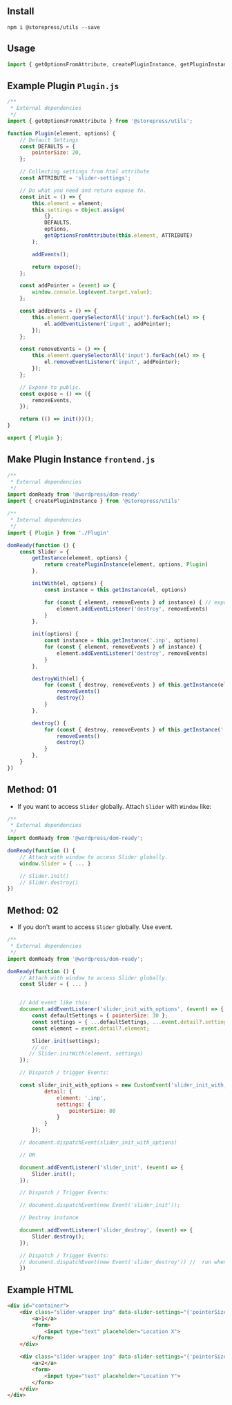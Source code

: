 
<Meta title="Utils/Plugin Example" />

## Install

```shell
npm i @storepress/utils --save
```

## Usage

```jsx
import { getOptionsFromAttribute, createPluginInstance, getPluginInstance } from '@storepress/utils';
```

## Example Plugin `Plugin.js`
```js
/**
 * External dependencies
 */
import { getOptionsFromAttribute } from '@storepress/utils';

function Plugin(element, options) {
    // Default Settings
    const DEFAULTS = {
        pointerSize: 20,
    };

    // Collecting settings from html attribute
    const ATTRIBUTE = 'slider-settings';

    // Do what you need and return expose fn.
    const init = () => {
        this.element = element;
        this.settings = Object.assign(
            {},
            DEFAULTS,
            options,
            getOptionsFromAttribute(this.element, ATTRIBUTE)
        );

        addEvents();

        return expose();
    };

    const addPointer = (event) => {
        window.console.log(event.target.value);
    };

    const addEvents = () => {
        this.element.querySelectorAll('input').forEach((el) => {
            el.addEventListener('input', addPointer);
        });
    };

    const removeEvents = () => {
        this.element.querySelectorAll('input').forEach((el) => {
            el.removeEventListener('input', addPointer);
        });
    };

    // Expose to public.
    const expose = () => ({
        removeEvents,
    });

    return (() => init())();
}

export { Plugin };
```
## Make Plugin Instance `frontend.js`
```js
/**
 * External dependencies
 */
import domReady from '@wordpress/dom-ready'
import { createPluginInstance } from '@storepress/utils'

/**
 * Internal dependencies
 */
import { Plugin } from './Plugin'

domReady(function () {
	const Slider = {
		getInstance(element, options) {
			return createPluginInstance(element, options, Plugin)
		},

		initWith(el, options) {
			const instance = this.getInstance(el, options)

			for (const { element, removeEvents } of instance) { // exposed functions from Plugin.js
				element.addEventListener('destroy', removeEvents)
			}
		},

		init(options) {
			const instance = this.getInstance('.inp', options)
			for (const { element, removeEvents } of instance) {
				element.addEventListener('destroy', removeEvents)
			}
		},

		destroyWith(el) {
			for (const { destroy, removeEvents } of this.getInstance(el)) {
				removeEvents()
				destroy()
			}
		},

		destroy() {
			for (const { destroy, removeEvents } of this.getInstance('.inp')) {
				removeEvents()
				destroy()
			}
		},
	}
})
```

## Method: 01
- If you want to access `Slider` globally. Attach `Slider` with `Window` like:

```js
/**
 * External dependencies
 */
import domReady from '@wordpress/dom-ready';

domReady(function () {
	// Attach with window to access Slider globally.
	window.Slider = { ... }

    // Slider.init()
    // Slider.destroy()
})
```
## Method: 02
- If you don't want to access `Slider` globally. Use event.

```js
/**
 * External dependencies
 */
import domReady from '@wordpress/dom-ready';

domReady(function () {
	// Attach with window to access Slider globally.
	const Slider = { ... }


    // Add event like this:
    document.addEventListener('slider_init_with_options', (event) => {
        const defaultSettings = { pointerSize: 30 };
        const settings = { ...defaultSettings, ...event.detail?.settings };
        const element = event.detail?.element;

        Slider.init(settings);
        // or
       // Slider.initWith(element, settings)
    });

    // Dispatch / trigger Events:

    const slider_init_with_options = new CustomEvent('slider_init_with_options', {
            detail: {
                element: '.inp',
                settings: {
                    pointerSize: 80
                }
            }
        });

    // document.dispatchEvent(slider_init_with_options)

    // OR

    document.addEventListener('slider_init', (event) => {
        Slider.init();
    });

    // Dispatch / Trigger Events:

    // document.dispatchEvent(new Event('slider_init'));

    // Destroy instance

    document.addEventListener('slider_destroy', (event) => {
        Slider.destroy();
    });

    // Dispatch / Trigger Events:
    // document.dispatchEvent(new Event('slider_destroy')) //  run when you want to destroy slider instances
    })
```

## Example HTML

```html
<div id="container">
    <div class="slider-wrapper inp" data-slider-settings="{'pointerSize': 40}">
        <a>1</a>
        <form>
            <input type="text" placeholder="Location X">
        </form>
    </div>

    <div class="slider-wrapper inp" data-slider-settings="{'pointerSize': 30}">
        <a>2</a>
        <form>
            <input type="text" placeholder="Location Y">
        </form>
    </div>
</div>
```